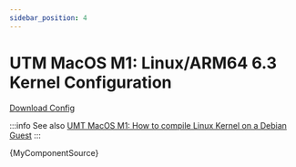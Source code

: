 ```yaml
---
sidebar_position: 4
---
```



# UTM MacOS M1: Linux/ARM64 6.3 Kernel Configuration

<a href="../../configs/config-linux-kernel-arm64.txt">Download Config</a>

:::info
See also [UMT MacOS M1: How to compile Linux Kernel on a Debian Guest](compile-linux-kernel-macos)
:::



<CodeBlock >{MyComponentSource}</CodeBlock>